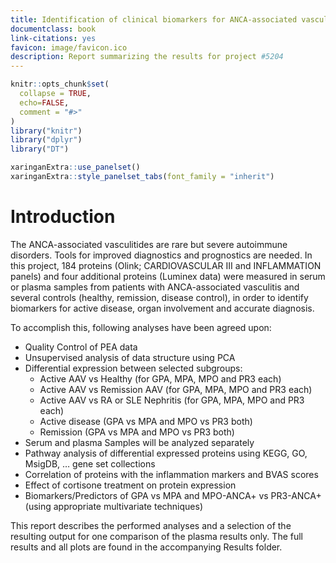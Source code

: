 ```yaml
---
title: Identification of clinical biomarkers for ANCA-associated vasculitis (#5204)
documentclass: book
link-citations: yes
favicon: image/favicon.ico
description: Report summarizing the results for project #5204
---
```


```r
knitr::opts_chunk$set(
  collapse = TRUE,
  echo=FALSE,
  comment = "#>"
)
library("knitr")
library("dplyr")
library("DT")

xaringanExtra::use_panelset()
xaringanExtra::style_panelset_tabs(font_family = "inherit")
```

# Introduction

The ANCA-associated vasculitides are rare but severe autoimmune disorders.
Tools for improved diagnostics and prognostics are needed. In this project, 184
proteins (Olink; CARDIOVASCULAR III and INFLAMMATION panels) and four
additional proteins (Luminex data) were measured in serum or plasma samples
from patients with ANCA-associated vasculitis and several controls (healthy,
remission, disease control), in order to identify biomarkers for active
disease, organ involvement and accurate diagnosis.

To accomplish this, following analyses have been agreed upon:

* Quality Control of PEA data
* Unsupervised analysis of data structure using PCA
* Differential expression between selected subgroups:
  - Active AAV vs Healthy (for GPA, MPA, MPO and PR3 each)
  - Active AAV vs Remission AAV (for GPA, MPA, MPO and PR3 each)
  - Active AAV vs RA or SLE Nephritis (for GPA, MPA, MPO and PR3 each)
  - Active disease (GPA vs MPA and MPO vs PR3 both)
  - Remission (GPA vs MPA and MPO vs PR3 both)
* Serum and plasma Samples will be analyzed separately
* Pathway analysis of differential expressed proteins using KEGG, GO, MsigDB, ... gene set collections
* Correlation of proteins with the inflammation markers and BVAS scores
* Effect of cortisone treatment on protein expression
* Biomarkers/Predictors of GPA vs MPA and MPO-ANCA+ vs PR3-ANCA+ (using appropriate multivariate techniques)

:::note
This report describes the performed analyses and a selection of the resulting
output for one comparison of the plasma results only. The full results and all plots are found in the accompanying Results folder.
:::